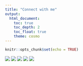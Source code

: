 ```yaml
---
title: "Connect with me"
output: 
  html_document:
    toc: true
    toc_depth: 2
    toc_float: true
    theme: cosmo
---
```


```r
knitr::opts_chunk$set(echo = TRUE)
```

[![](./figures/email_small.png)](mailto:kendra.wu@ndm.ox.ac.uk) 
[![](./figures/twitter_small.png)](http://www.twitter.com/KendraMWu) 
[![](./figures/github_small.png)](https://github.com/kendrawu) 
[![](./figures/orcid_small.png)](https://orcid.org/0000-0001-6464-4874)
[![](./figures/publons_small.png)](https://publons.com/researcher/1584419/kendra-m-wu)